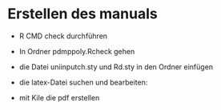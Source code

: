 # Erstellen des manuals

* R CMD check durchführen
* In Ordner pdmppoly.Rcheck gehen
* die Datei uniinputch.sty und Rd.sty in den Ordner einfügen
* die latex-Datei suchen und bearbeiten:

	\usepackage{uniinputch}
	\usepackage{amsmath, amssymb}

* mit Kile die pdf erstellen
